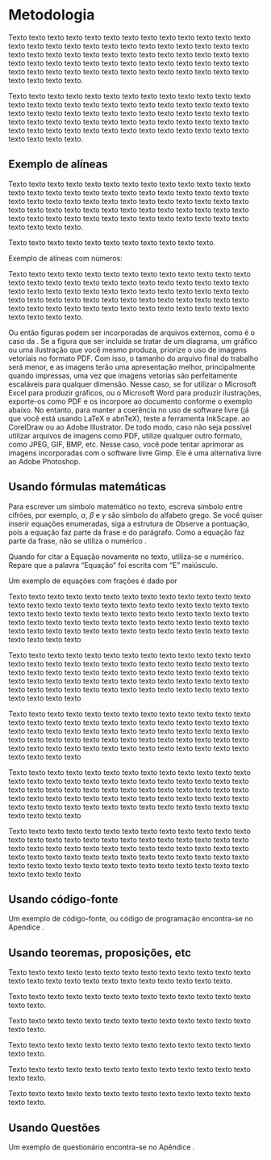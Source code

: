 # Metodologia {#metodologia}

Texto texto texto texto texto texto texto texto texto texto texto texto texto texto texto texto texto texto texto texto texto texto texto texto texto texto texto texto texto texto texto texto texto texto texto texto texto texto texto texto texto texto texto texto texto texto texto texto texto texto texto texto texto texto texto texto texto texto texto texto texto texto texto texto texto texto texto texto texto.

Texto texto texto texto texto texto texto texto texto texto texto texto texto texto texto texto texto texto texto texto texto texto texto texto texto texto texto texto texto texto texto texto texto texto texto texto texto texto texto texto texto texto texto texto texto texto texto texto texto texto texto texto texto texto texto texto texto texto texto texto texto texto texto texto texto texto texto texto texto.

## Exemplo de alíneas {#sec:exemplo-de-algoritmos-e-figuras}

Texto texto texto texto texto texto texto texto texto texto texto texto texto texto texto texto texto texto texto texto texto texto texto texto texto texto texto texto texto texto texto texto texto texto texto texto texto texto texto texto texto texto texto texto texto texto texto texto texto texto texto texto texto texto texto texto texto texto texto texto texto texto texto texto texto texto texto texto texto.

Texto texto texto texto texto texto texto texto texto texto texto.

Exemplo de alíneas com números:

\begin{alineascomnumero}
    \item Texto texto texto texto texto texto texto texto texto texto texto texto .
    \item Texto texto texto texto texto texto texto texto texto texto texto texto .
    \item Texto texto texto texto texto texto texto texto texto texto texto texto .
    \item Texto texto texto texto texto texto texto texto texto texto texto texto .
    \item Texto texto texto texto texto texto texto texto texto texto texto texto .
    \item Texto texto texto texto texto texto texto texto texto texto texto texto .
\end{alineascomnumero}

Texto texto texto texto texto texto texto texto texto texto texto texto texto texto texto texto texto texto texto texto texto texto texto texto texto texto texto texto texto texto texto texto texto texto texto texto texto texto texto texto texto texto texto texto texto texto texto texto texto texto texto texto texto texto texto texto texto texto texto texto texto texto texto texto texto texto texto texto texto.

Ou então figuras podem ser incorporadas de arquivos externos, como é o caso da \autoref{fig-grafico-1}. Se a figura que ser incluída se tratar de um diagrama, um gráfico ou uma ilustração que você mesmo produza, priorize o uso de imagens vetoriais no formato PDF. Com isso, o tamanho do arquivo final do trabalho será menor, e as imagens terão uma apresentação melhor, principalmente quando impressas, uma vez que imagens vetorias são perfeitamente escaláveis para qualquer dimensão. Nesse caso, se for utilizar o Microsoft Excel para produzir gráficos, ou o Microsoft Word para produzir ilustrações, exporte-os como PDF e os incorpore ao documento conforme o exemplo abaixo. No entanto, para manter a coerência no uso de software livre (já que você está usando LaTeX e abnTeX),  teste a ferramenta InkScape\index{InkScape}. ao CorelDraw\index{CorelDraw} ou ao Adobe Illustrator\index{Adobe! Illustrator}.  De todo modo, caso não seja possível  utilizar arquivos de imagens como PDF, utilize qualquer outro formato, como JPEG, GIF, BMP, etc.  Nesse caso, você pode tentar aprimorar as imagens incorporadas com o software livre \index{Gimp}Gimp. Ele é uma alternativa livre ao Adobe Photoshop\index{Adobe! Photoshop}.

## Usando fórmulas matemáticas

Para escrever um símbolo matemático no texto, escreva símbolo entre cifrões, por exemplo, $\alpha$, $\beta$ e $\gamma$ são símbolo do alfabeto grego. Se você quiser inserir equações enumeradas, siga a estrutura de
\begin{equation}
    \label{eq:indices}
	k_{n+1} = n^2 + k_n^2 - k_{n-1}.
\end{equation}
Observe a pontuação, pois a equação faz parte da frase e do parágrafo. Como a equação faz parte da frase, não se utiliza o \textit{label} numérico \ref{eq:indices}. 

Quando for citar a Equação \ref{eq:indices} novamente no texto, utiliza-se o \textit{label} numérico. Repare que a palavra "Equação" foi escrita com "E" maiúsculo. 

Um exemplo de equações com frações é dado por
\begin{equation}
	\label{eq:fracao}
	\begin{aligned}
		x = a_0 + \cfrac{1}{a_1
			+ \cfrac{1}{a_2
				+ \cfrac{1}{a_3 + \cfrac{1}{a_4} } } }.
	\end{aligned}
\end{equation}

Texto texto texto texto texto texto texto texto texto texto texto texto texto texto texto texto texto texto texto texto texto texto texto texto texto texto texto texto texto texto texto texto texto texto texto texto texto texto texto texto texto texto texto texto texto texto texto texto texto texto texto texto texto texto texto texto texto texto texto texto texto texto texto texto texto texto texto texto texto

\begin{equation}
	\begin{aligned}
		k_{n+1} = n^2 + k_n^2 - k_{n-1}.
	\end{aligned}
\end{equation}
	
Texto texto texto texto texto texto texto texto texto texto texto texto texto texto texto texto texto texto texto texto texto texto texto texto texto texto texto texto texto texto texto texto texto texto texto texto texto texto texto texto texto texto texto texto texto texto texto texto texto texto texto texto texto texto texto texto texto texto texto texto texto texto texto texto texto texto texto texto texto

\begin{equation}
	\label{eq:trigo}
	\begin{aligned}
		\cos (2\theta) = \cos^2 \theta - \sin^2 \theta
	\end{aligned}.
\end{equation}
	
Texto texto texto texto texto texto texto texto texto texto texto texto texto texto texto texto texto texto texto texto texto texto texto texto texto texto texto texto texto texto texto texto texto texto texto texto texto texto texto texto texto texto texto texto texto texto texto texto texto texto texto texto texto texto texto texto texto texto texto texto texto texto texto texto texto texto texto texto texto

\begin{equation}
	label{eq:matriz}
	\begin{aligned}
		A_{m,n} =
		\begin{pmatrix}
		a_{1,1} & a_{1,2} & \cdots & a_{1,n} \\
		a_{2,1} & a_{2,2} & \cdots & a_{2,n} \\
		\vdots  & \vdots  & \ddots & \vdots  \\
		a_{m,1} & a_{m,2} & \cdots & a_{m,n}
		\end{pmatrix}
	\end{aligned}.
\end{equation}

Texto texto texto texto texto texto texto texto texto texto texto texto texto texto texto texto texto texto texto texto texto texto texto texto texto texto texto texto texto texto texto texto texto texto texto texto texto texto texto texto texto texto texto texto texto texto texto texto texto texto texto texto texto texto texto texto texto texto texto texto texto texto texto texto texto texto texto texto texto

\begin{equation}
	\label{eq:sistema}
	\begin{aligned}
		f(n) = \left\{ 
		\begin{array}{l l}
		n/2 & \quad \text{if $n$ is even}\\
		-(n+1)/2 & \quad \text{if $n$ is odd}
		\end{array} \right.
	\end{aligned}.
\end{equation}

Texto texto texto texto texto texto texto texto texto texto texto texto texto texto texto texto texto texto texto texto texto texto texto texto texto texto texto texto texto texto texto texto texto texto texto texto texto texto texto texto texto texto texto texto texto texto texto texto texto texto texto texto texto texto texto texto texto texto texto texto texto texto texto texto texto texto texto texto texto

## Usando código-fonte

Um exemplo de código-fonte, ou código de programação encontra-se no Apendice \ref{ap:A}.

 
## Usando teoremas, proposições, etc

 Texto texto texto texto texto texto texto texto texto texto texto texto texto texto texto texto texto texto texto texto texto texto texto texto texto.

\begin{teo}[Pitágoras]
	Em todo triângulo retângulo o quadrado do comprimento da
	hipotenusa é igual a soma dos quadrados dos comprimentos dos catetos. Usando o Apêndice \ref{ap:C}
\end{teo}


Texto texto texto texto texto texto texto texto texto texto texto texto texto texto texto.

\begin{teo}[Fermat]
	Não existem inteiros $n > 2$, e $x, y, z$ tais que $x^n + y^n = z$
\end{teo}

Texto texto texto texto texto texto texto texto texto texto texto texto texto texto texto.

\begin{prop}
	Para demonstrar o Teorema de Pitágoras...
\end{prop}

Texto texto texto texto texto texto texto texto texto texto texto texto texto texto texto.

\begin{exem}
	Este é um exemplo do uso do ambiente exem definido acima.
\end{exem}

Texto texto texto texto texto texto texto texto texto texto texto texto texto texto texto.

\begin{xdefinicao}
	Definimos o produto de ...
\end{xdefinicao}

Texto texto texto texto texto texto texto texto texto texto texto texto texto texto texto.

## Usando Questões

Um exemplo de questionário encontra-se no Apêndice \ref{ap:B}.
